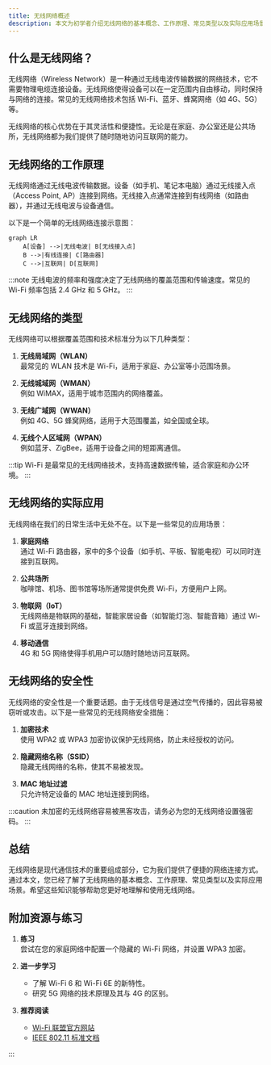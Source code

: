 ```yaml
---
title: 无线网络概述
description: 本文为初学者介绍无线网络的基本概念、工作原理、常见类型以及实际应用场景，帮助您快速理解无线网络的基础知识。
---
```


## 什么是无线网络？

无线网络（Wireless Network）是一种通过无线电波传输数据的网络技术，它不需要物理电缆连接设备。无线网络使得设备可以在一定范围内自由移动，同时保持与网络的连接。常见的无线网络技术包括 Wi-Fi、蓝牙、蜂窝网络（如 4G、5G）等。

无线网络的核心优势在于其灵活性和便捷性。无论是在家庭、办公室还是公共场所，无线网络都为我们提供了随时随地访问互联网的能力。

## 无线网络的工作原理

无线网络通过无线电波传输数据。设备（如手机、笔记本电脑）通过无线接入点（Access Point, AP）连接到网络。无线接入点通常连接到有线网络（如路由器），并通过无线电波与设备通信。

以下是一个简单的无线网络连接示意图：

```mermaid
graph LR
    A[设备] -->|无线电波| B[无线接入点]
    B -->|有线连接| C[路由器]
    C -->|互联网| D[互联网]
```

:::note
无线电波的频率和强度决定了无线网络的覆盖范围和传输速度。常见的 Wi-Fi 频率包括 2.4 GHz 和 5 GHz。
:::

## 无线网络的类型

无线网络可以根据覆盖范围和技术标准分为以下几种类型：

1. **无线局域网（WLAN）**  
   最常见的 WLAN 技术是 Wi-Fi，适用于家庭、办公室等小范围场景。

2. **无线城域网（WMAN）**  
   例如 WiMAX，适用于城市范围内的网络覆盖。

3. **无线广域网（WWAN）**  
   例如 4G、5G 蜂窝网络，适用于大范围覆盖，如全国或全球。

4. **无线个人区域网（WPAN）**  
   例如蓝牙、ZigBee，适用于设备之间的短距离通信。

:::tip
Wi-Fi 是最常见的无线网络技术，支持高速数据传输，适合家庭和办公环境。
:::

## 无线网络的实际应用

无线网络在我们的日常生活中无处不在。以下是一些常见的应用场景：

1. **家庭网络**  
   通过 Wi-Fi 路由器，家中的多个设备（如手机、平板、智能电视）可以同时连接到互联网。

2. **公共场所**  
   咖啡馆、机场、图书馆等场所通常提供免费 Wi-Fi，方便用户上网。

3. **物联网（IoT）**  
   无线网络是物联网的基础，智能家居设备（如智能灯泡、智能音箱）通过 Wi-Fi 或蓝牙连接到网络。

4. **移动通信**  
   4G 和 5G 网络使得手机用户可以随时随地访问互联网。

## 无线网络的安全性

无线网络的安全性是一个重要话题。由于无线信号是通过空气传播的，因此容易被窃听或攻击。以下是一些常见的无线网络安全措施：

1. **加密技术**  
   使用 WPA2 或 WPA3 加密协议保护无线网络，防止未经授权的访问。

2. **隐藏网络名称（SSID）**  
   隐藏无线网络的名称，使其不易被发现。

3. **MAC 地址过滤**  
   只允许特定设备的 MAC 地址连接到网络。

:::caution
未加密的无线网络容易被黑客攻击，请务必为您的无线网络设置强密码。
:::

## 总结

无线网络是现代通信技术的重要组成部分，它为我们提供了便捷的网络连接方式。通过本文，您已经了解了无线网络的基本概念、工作原理、常见类型以及实际应用场景。希望这些知识能够帮助您更好地理解和使用无线网络。

## 附加资源与练习

1. **练习**  
   尝试在您的家庭网络中配置一个隐藏的 Wi-Fi 网络，并设置 WPA3 加密。

2. **进一步学习**  
   - 了解 Wi-Fi 6 和 Wi-Fi 6E 的新特性。
   - 研究 5G 网络的技术原理及其与 4G 的区别。

3. **推荐阅读**  
   - [Wi-Fi 联盟官方网站](https://www.wi-fi.org/)
   - [IEEE 802.11 标准文档](https://standards.ieee.org/standard/802_11-2016.html)

:::